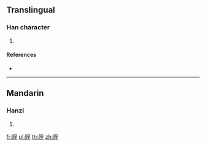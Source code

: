 {{character info/new}}
==Translingual==

===Han character===
{{Han char|rn=109|rad=目|as=07|sn=12|four=|canj=BURMG}}

# {{defn|Han|sort=目07}}

====References====
* {{Han ref|kx=0808.320|dkj=23367|dj=1223.230|hdz=42491.070|uh=7748|ud=30536}}

----

==Mandarin==

===Hanzi===
{{cmn-hanzi|pin=[[chěng]] ([[cheng3]]), [[gǔn]] ([[gun3]])|wg=ch'eng<sup>3</sup>, kun<sup>3</sup>}}

# {{defn|lang=cmn|sort=目07}}

[[fr:睈]]
[[pl:睈]]
[[th:睈]]
[[zh:睈]]